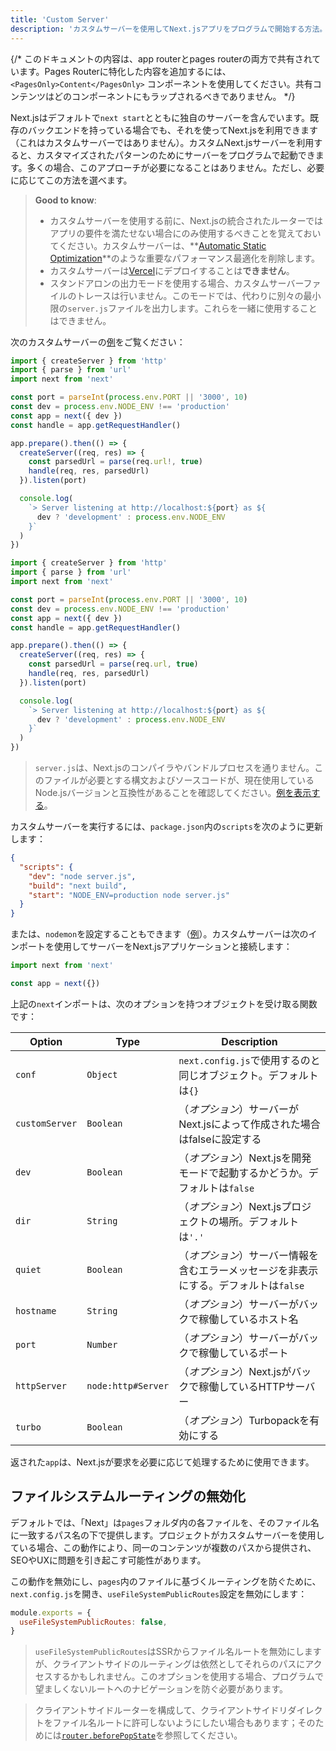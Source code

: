 ```yaml
---
title: 'Custom Server'
description: 'カスタムサーバーを使用してNext.jsアプリをプログラムで開始する方法。'
---
```


{/* このドキュメントの内容は、app routerとpages routerの両方で共有されています。Pages Routerに特化した内容を追加するには、`<PagesOnly>Content</PagesOnly>` コンポーネントを使用してください。共有コンテンツはどのコンポーネントにもラップされるべきでありません。 */}

Next.jsはデフォルトで`next start`とともに独自のサーバーを含んでいます。既存のバックエンドを持っている場合でも、それを使ってNext.jsを利用できます（これはカスタムサーバーではありません）。カスタムNext.jsサーバーを利用すると、カスタマイズされたパターンのためにサーバーをプログラムで起動できます。多くの場合、このアプローチが必要になることはありません。ただし、必要に応じてこの方法を選べます。

> **Good to know**:
>
> - カスタムサーバーを使用する前に、Next.jsの統合されたルーターではアプリの要件を満たせない場合にのみ使用するべきことを覚えておいてください。カスタムサーバーは、**[Automatic Static Optimization](/docs/pages/building-your-application/rendering/automatic-static-optimization)**のような重要なパフォーマンス最適化を削除します。
> - カスタムサーバーは[Vercel](https://vercel.com/frameworks/nextjs)にデプロイすることは**できません**。
> - スタンドアロンの出力モードを使用する場合、カスタムサーバーファイルのトレースは行いません。このモードでは、代わりに別々の最小限の`server.js`ファイルを出力します。これらを一緒に使用することはできません。

次のカスタムサーバーの[例](https://github.com/vercel/next.js/tree/canary/examples/custom-server)をご覧ください：

```ts filename="server.ts" switcher
import { createServer } from 'http'
import { parse } from 'url'
import next from 'next'

const port = parseInt(process.env.PORT || '3000', 10)
const dev = process.env.NODE_ENV !== 'production'
const app = next({ dev })
const handle = app.getRequestHandler()

app.prepare().then(() => {
  createServer((req, res) => {
    const parsedUrl = parse(req.url!, true)
    handle(req, res, parsedUrl)
  }).listen(port)

  console.log(
    `> Server listening at http://localhost:${port} as ${
      dev ? 'development' : process.env.NODE_ENV
    }`
  )
})
```

```js filename="server.js" switcher
import { createServer } from 'http'
import { parse } from 'url'
import next from 'next'

const port = parseInt(process.env.PORT || '3000', 10)
const dev = process.env.NODE_ENV !== 'production'
const app = next({ dev })
const handle = app.getRequestHandler()

app.prepare().then(() => {
  createServer((req, res) => {
    const parsedUrl = parse(req.url, true)
    handle(req, res, parsedUrl)
  }).listen(port)

  console.log(
    `> Server listening at http://localhost:${port} as ${
      dev ? 'development' : process.env.NODE_ENV
    }`
  )
})
```

> `server.js`は、Next.jsのコンパイラやバンドルプロセスを通りません。このファイルが必要とする構文およびソースコードが、現在使用しているNode.jsバージョンと互換性があることを確認してください。[例を表示する](https://github.com/vercel/next.js/tree/canary/examples/custom-server)。

カスタムサーバーを実行するには、`package.json`内の`scripts`を次のように更新します：

```json filename="package.json"
{
  "scripts": {
    "dev": "node server.js",
    "build": "next build",
    "start": "NODE_ENV=production node server.js"
  }
}
```

または、`nodemon`を設定することもできます（[例](https://github.com/vercel/next.js/tree/canary/examples/custom-server)）。カスタムサーバーは次のインポートを使用してサーバーをNext.jsアプリケーションと接続します：

```js
import next from 'next'

const app = next({})
```

上記の`next`インポートは、次のオプションを持つオブジェクトを受け取る関数です：

| Option         | Type               | Description                                                                         |
| -------------- | ------------------ | ----------------------------------------------------------------------------------- |
| `conf`         | `Object`           | `next.config.js`で使用するのと同じオブジェクト。デフォルトは`{}`                   |
| `customServer` | `Boolean`          | （_オプション_）サーバーがNext.jsによって作成された場合はfalseに設定する            |
| `dev`          | `Boolean`          | （_オプション_）Next.jsを開発モードで起動するかどうか。デフォルトは`false`          |
| `dir`          | `String`           | （_オプション_）Next.jsプロジェクトの場所。デフォルトは`'.'`                         |
| `quiet`        | `Boolean`          | （_オプション_）サーバー情報を含むエラーメッセージを非表示にする。デフォルトは`false` |
| `hostname`     | `String`           | （_オプション_）サーバーがバックで稼働しているホスト名                               |
| `port`         | `Number`           | （_オプション_）サーバーがバックで稼働しているポート                                 |
| `httpServer`   | `node:http#Server` | （_オプション_）Next.jsがバックで稼働しているHTTPサーバー                            |
| `turbo`        | `Boolean`          | （_オプション_）Turbopackを有効にする                                                |

返された`app`は、Next.jsが要求を必要に応じて処理するために使用できます。

<PagesOnly>

## ファイルシステムルーティングの無効化

デフォルトでは、「Next」は`pages`フォルダ内の各ファイルを、そのファイル名に一致するパス名の下で提供します。プロジェクトがカスタムサーバーを使用している場合、この動作により、同一のコンテンツが複数のパスから提供され、SEOやUXに問題を引き起こす可能性があります。

この動作を無効にし、`pages`内のファイルに基づくルーティングを防ぐために、`next.config.js`を開き、`useFileSystemPublicRoutes`設定を無効にします：

```js filename="next.config.js"
module.exports = {
  useFileSystemPublicRoutes: false,
}
```

> `useFileSystemPublicRoutes`はSSRからファイル名ルートを無効にしますが、クライアントサイドのルーティングは依然としてそれらのパスにアクセスするかもしれません。このオプションを使用する場合、プログラムで望ましくないルートへのナビゲーションを防ぐ必要があります。

> クライアントサイドルーターを構成して、クライアントサイドリダイレクトをファイル名ルートに許可しないようにしたい場合もあります；そのためには[`router.beforePopState`](/docs/pages/api-reference/functions/use-router#routerbeforepopstate)を参照してください。

</PagesOnly>